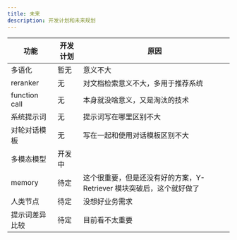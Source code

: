 ```yaml
---
title: 未来
description: 开发计划和未来规划
---
```


| 功能                 | 开发计划 | 原因 |
|----------------------|----------|------|
| 多语化               | 暂无     |  意义不大 |
| reranker             | 无       | 对文档检索意义不大，多用于推荐系统 |
| function call        | 无       | 本身就没啥意义，又是淘汰的技术 |
| 系统提示词           | 无       | 提示词写在哪里区别不大 |
| 对轮对话模板           | 无       | 写在一起和使用对话模板区别不大|
| 多模态模型           | 开发中   |      |
| memory               | 待定     | 这个很重要，但是还没有好的方案，Y-Retriever 模块突破后，这个就好做了|
| 人类节点               | 待定     | 没想好业务需求 |
| 提示词差异比较               | 待定     | 目前看不太重要 |